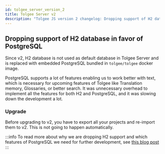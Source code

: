 ```yaml
---
id: tolgee_server_version_2
title: Tolgee Server v2
description: "Tolgee JS version 2 changelog: Dropping support of H2 database in favor of PostgreSQL​. It supports a lot of features enabling us to work better with text."
---
```


## Dropping support of H2 database in favor of PostgreSQL
Since v2, H2 database is not used as default database in Tolgee Server and is replaced with embedded PostgreSQL
bundled in `tolgee/tolgee` docker image.

PostgreSQL supports a lot of features enabling us to work better with text, which is necessary for upcoming features
of Tolgee like Translation memory, Glossaries, or better search. It was unnecessary overhead to implement all the
features for both H2 and PostgreSQL, and it was slowing down the development a lot.

### Upgrade
Before upgrading to v2, you have to export all your projects and re-import them to v2. This is not going to
happen automatically.

:::info
To read more about why we are dropping H2 support and which features of PostgreSQL we need for further development, see
[this blog post](/blog/tolgee-support-only-postgres-since-v2)
:::
